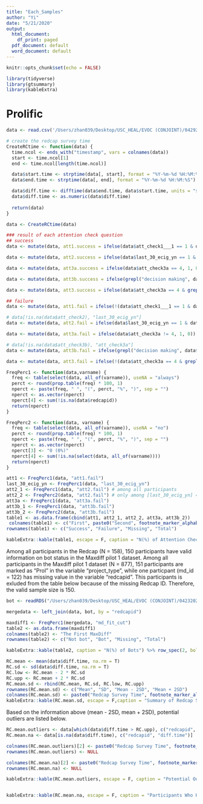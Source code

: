 ```yaml
---
title: "Each_Samples"
author: "Yi"
date: "5/21/2020"
output:
  html_document:
    df_print: paged
  pdf_document: default
  word_document: default
---
```


```r
knitr::opts_chunk$set(echo = FALSE)
```

```r
library(tidyverse)
library(gtsummary)
library(kableExtra)
```

# Prolific
```r
data <- read.csv('/Users/zhan039/Desktop/USC_HEAL/EVOC (CONJOINT)/04292020/Prolific.csv', na.strings = "")
```


```r
# create the redcap survey time
CreateRCtime <- function(data) {
  time.ncol <- ends_with("timestamp", vars = colnames(data))
  start <- time.ncol[1]
  end <- time.ncol[length(time.ncol)]

  data$start.time <- strptime(data[, start], format = "%Y-%m-%d %H:%M:%S") 
  data$end.time <- strptime(data[, end], format = "%Y-%m-%d %H:%M:%S")

  data$diff.time <- difftime(data$end.time, data$start.time, units = "secs")
  data$diff.time <- as.numeric(data$diff.time)
  
  return(data)
}

data <- CreateRCtime(data)
```


```r
### result of each attention check question
## success
data <- mutate(data, att1.success = ifelse(data$att_check1___1 == 1 & data$att_check1___4 == 1 & data$att_check1___5 == 1, 1, 0))

data <- mutate(data, att2.success = ifelse(data$last_30_ecig_yn == 1 & data$att_check2 == 3, 1, ifelse(data$last_30_ecig_yn == 1, 0, NA))) # people who are not asked the second question are marked as NA

data <- mutate(data, att3a.success = ifelse(data$att_check3a == 4, 1, 0))

data <- mutate(data, att3b.success = ifelse(grepl("decision making", data$att_check3b, ignore.case = T), 1, ifelse(data$att_check3a == 4, 0, NA)))

data <- mutate(data, att3.success = ifelse(data$att_check3a == 4 & grepl("decision making", data$att_check3b, ignore.case = T), 1, 0))

## failure
data <- mutate(data, att1.fail = ifelse(!(data$att_check1___1 == 1 & data$att_check1___4 == 1 & data$att_check1___5 == 1), 1, 0))

# data[!is.na(data$att_check2), "last_30_ecig_yn"]
data <- mutate(data, att2.fail = ifelse(data$last_30_ecig_yn == 1 & data$att_check2 != 3, 1, ifelse(data$last_30_ecig_yn == 1, 0, NA))) # people who are not asked the second question are marked as NA

data <- mutate(data, att3a.fail = ifelse(data$att_check3a != 4, 1, 0))

# data[!is.na(data$att_check3b), "att_check3a"]
data <- mutate(data, att3b.fail = ifelse(grepl("decision making", data$att_check3b, ignore.case = T), 0, ifelse(data$att_check3a == 4, 1, NA)))

data <- mutate(data, att3.fail = ifelse(!(data$att_check3a == 4 & grepl("decision making", data$att_check3b, ignore.case = T)), 1, 0))
```

```r

FreqPerc1 <- function(data,varname) {
  freq <- table(select(data, all_of(varname)), useNA = "always")
  perct <- round(prop.table(freq) * 100, 1)
  nperct <- paste(freq, " ", "(", perct, "%", ")", sep = "")
  nperct <- as.vector(nperct)
  nperct[4] <- sum(!is.na(data$redcapid))
  return(nperct)
}

FreqPerc2 <- function(data, varname) {
  freq <- table(select(data, all_of(varname)), useNA = "no")
  perct <- round(prop.table(freq) * 100, 1)
  nperct <- paste(freq, " ", "(", perct, "%", ")", sep = "")
  nperct <- as.vector(nperct)
  nperct[3] <- "0 (0%)"
  nperct[4] <- sum(!is.na(select(data, all_of(varname))))
  return(nperct)
}

att1 <- FreqPerc1(data, "att1.fail")
last_30_ecig_yn <- FreqPerc1(data, "last_30_ecig_yn")
att2_1 <- FreqPerc1(data, "att2.fail") # among all participants
att2_2 <- FreqPerc2(data, "att2.fail") # only among [last_30_ecig_yn] = '1'
att3a <- FreqPerc1(data, "att3a.fail")
att3b_1 <- FreqPerc1(data, "att3b.fail")
att3b_2 <- FreqPerc2(data, "att3b.fail")
table1 <- as.data.frame(cbind(att1, att2_1, att2_2, att3a, att3b_2))
 colnames(table1) <- c("First", paste0("Second", footnote_marker_alphabet(1)), paste0("Second", footnote_marker_alphabet(2)), "Third", paste0("Fourth", footnote_marker_alphabet(3)))
rownames(table1) <- c("Success", "Failure", "Missing", "Total")

kableExtra::kable(table1, escape = F, caption = "N(%) of Attention Check Questions Failures") %>% footnote(alphabet = c("Among all participants", "Only among participants who saw it (last_30_ecig_yn = 1)", "Variable name: att_check_3b")) %>% kable_styling(bootstrap_options = "striped") %>% row_spec(2, bold = T)
```

Among all participants in the Redcap (N = 158), 150 participants have valid information on bot status in the Maxdiff pilot 1 dataset. Among all participants in the Maxdiff pilot 1 dataset (N = 877), 151 participants are marked as "Prol" in the variable "project_type", while one particpant (md_id = 122) has missing value in the variable "redcapid". This participants is exluded from the table below because of the missing Redcap ID. Therefore, the valid sample size is 150. 

```r
bot <- readRDS("/Users/zhan039/Desktop/USC_HEAL/EVOC (CONJOINT)/04232020/MaxDiff_Pilot1_BotFit.rds")

mergedata <- left_join(data, bot, by = "redcapid")

maxdiff1 <- FreqPerc1(mergedata, "md_fit_cut")
table2 <- as.data.frame(maxdiff1)
colnames(table2) <- "The First MaxDiff"
rownames(table2) <- c("Not bot", "Bot", "Missing", "Total")

kableExtra::kable(table2, caption = "N(%) of Bots") %>% row_spec(2, bold = T) %>% kable_styling(bootstrap_options = "striped")
```

```r
RC.mean <- mean(data$diff.time, na.rm = T)
RC.sd <- sd(data$diff.time, na.rm = T)
RC.low <- RC.mean - 2 * RC.sd
RC.upp <- RC.mean + 2 * RC.sd
RC.mean.sd <- rbind(RC.mean, RC.sd, RC.low, RC.upp)
rownames(RC.mean.sd) <- c("Mean", "SD", "Mean - 2SD", "Mean + 2SD")
colnames(RC.mean.sd) <- paste0("Redcap Survey Time", footnote_marker_alphabet(1))
kableExtra::kable(RC.mean.sd, escape = F,caption = "Summary of Redcap Survey Time") %>% kable_styling(bootstrap_options = "striped") %>% footnote(alphabet = "Time from the start of \"Work Id\" section to the start of \"Advertisements\" section")
```

Based on the information above (mean - 2SD, mean + 2SD), potential outliers are listed below.
```r
RC.mean.outliers <- data[which(data$diff.time > RC.upp), c("redcapid", "diff.time")]
RC.mean.na <- data[is.na(data$diff.time), c("redcapid", "diff.time")]

colnames(RC.mean.outliers)[2] <- paste0("Redcap Survey Time", footnote_marker_alphabet(1))
rownames(RC.mean.outliers) <- NULL

colnames(RC.mean.na)[2] <- paste0("Redcap Survey Time", footnote_marker_alphabet(1))
rownames(RC.mean.na) <- NULL

kableExtra::kable(RC.mean.outliers, escape = F, caption = "Potential Outliers") %>% kable_styling(bootstrap_options = "striped") %>% footnote(alphabet = "Time from the start of \"Work Id\" section to the start of \"Advertisements\" section")


kableExtra::kable(RC.mean.na, escape = F, caption = "Participants Who Have Missing Survey Time") %>% kable_styling(bootstrap_options = "striped") %>% footnote(alphabet = "Time from the start of \"Work Id\" section to the start of \"Advertisements\" section", general = "These are participants who have missing value in either of \"Worker ID\" time stamp or \"Advertisements\" time stamp.")

```

```r

```

